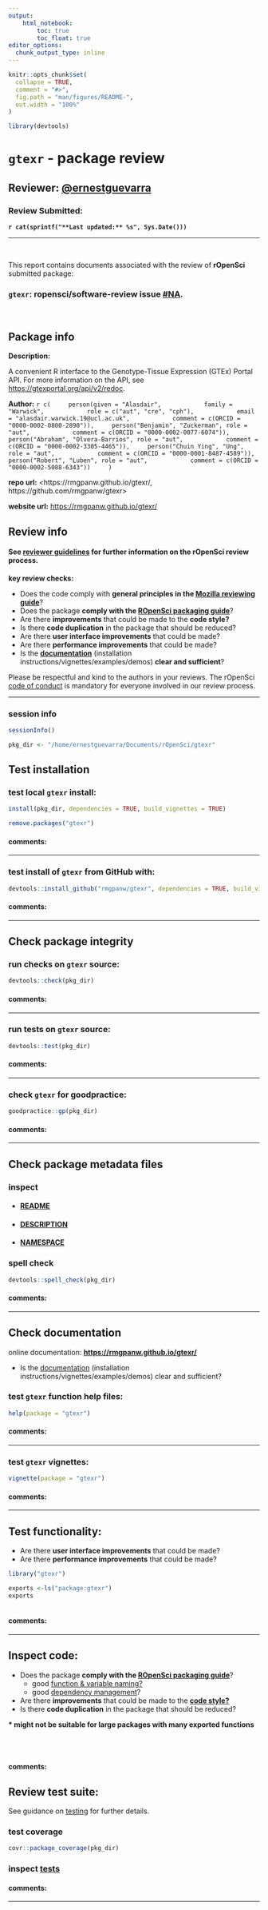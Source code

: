 ```yaml
---
output:
    html_notebook:
        toc: true
        toc_float: true
editor_options:
  chunk_output_type: inline
---
```


<!-- README.md is generated from README.Rmd. Please edit that file -->

```r
knitr::opts_chunk$set(
  collapse = TRUE,
  comment = "#>",
  fig.path = "man/figures/README-",
  out.width = "100%"
)

library(devtools)
```

# `gtexr` - package review

## **Reviewer:** [\@ernestguevarra](https://github.com/ernestguevarra)

### Review Submitted:
**`r cat(sprintf("**Last updated:** %s", Sys.Date()))`**

***

<br>

This report contains documents associated with the review of **rOpenSci** submitted package:

### **`gtexr`: ropensci/software-review**  issue [\#NA](https://github.com/ropensci/software-review/issues/NA).

<br>

## Package info

**Description:**

A convenient R interface to the Genotype-Tissue Expression (GTEx) 
    Portal API. For more information on the API, see 
    <https://gtexportal.org/api/v2/redoc>.

**Author:** `r c(
    person(given = "Alasdair",
           family = "Warwick",
           role = c("aut", "cre", "cph"),
           email = "alasdair.warwick.19@ucl.ac.uk",
           comment = c(ORCID = "0000-0002-0800-2890")),
    person("Benjamin", "Zuckerman", role = "aut",
           comment = c(ORCID = "0000-0002-0077-6074")),
    person("Abraham", "Olvera-Barrios", role = "aut",
           comment = c(ORCID = "0000-0002-3305-4465")),
    person("Chuin Ying", "Ung", role = "aut",
           comment = c(ORCID = "0000-0001-8487-4589")),
    person("Robert", "Luben", role = "aut",
           comment = c(ORCID = "0000-0002-5088-6343"))
    )`

**repo url:** <https://rmgpanw.github.io/gtexr/,
    https://github.com/rmgpanw/gtexr>

**website url:** <https://rmgpanw.github.io/gtexr/>

## Review info


#### See [reviewer guidelines](https://ropensci.github.io/dev_guide/reviewerguide.html) for further information on the rOpenSci review process.

**key review checks:**

- Does the code comply with **general principles in the [Mozilla reviewing guide](https://mozillascience.github.io/codeReview/review.html)**?
- Does the package **comply with the [ROpenSci packaging guide](https://ropensci.github.io/dev_guide/building.html)**?
- Are there **improvements** that could be made to the **code style?**
- Is there **code duplication** in the package that should be reduced?
- Are there **user interface improvements** that could be made?
- Are there **performance improvements** that could be made?
- Is the [**documentation**](https://ropensci.github.io/dev_guide/building.html#documentation) (installation instructions/vignettes/examples/demos) **clear and sufficient**?

Please be respectful and kind to the authors in your reviews. The rOpenSci [code of conduct](https://ropensci.github.io/dev_guide/policies.html#code-of-conduct) is mandatory for everyone involved in our review process.

***

### session info


```r
sessionInfo()
```


```r
pkg_dir <- "/home/ernestguevarra/Documents/rOpenSci/gtexr"
```

## Test installation

### test local `gtexr` install:

```r
install(pkg_dir, dependencies = TRUE, build_vignettes = TRUE)
```

```r
remove.packages("gtexr")
```
#### **comments:**

<!-- record comments on local install here -->

***

### test install of `gtexr` from GitHub with:

```r
devtools::install_github("rmgpanw/gtexr", dependencies = TRUE, build_vignettes = TRUE)
```

#### **comments:**

<!-- record comments on github install here -->

***



## Check package integrity

### run checks on `gtexr` source:

```r
devtools::check(pkg_dir)
```
#### **comments:**

<!-- record comments on checks here -->

***

### run tests on `gtexr` source:

```r
devtools::test(pkg_dir)
```
#### **comments:**

<!-- record comments on tests here -->

***


### check `gtexr` for goodpractice:

```r
goodpractice::gp(pkg_dir)
```
#### **comments:**

<!-- record comments on goodpractice here -->

***

## Check package metadata files

### inspect

- #### [README](https://rmgpanw.github.io/gtexr/,
    https://github.com/rmgpanw/gtexr)
- #### [DESCRIPTION](https://rmgpanw.github.io/gtexr/,
    https://github.com/rmgpanw/gtexr/blob/master/DESCRIPTION)
- #### [NAMESPACE](https://rmgpanw.github.io/gtexr/,
    https://github.com/rmgpanw/gtexr/blob/master/NAMESPACE)

### spell check

```r
devtools::spell_check(pkg_dir)
```

#### **comments:**

<!-- record comments on metadata files here -->

***

## Check documentation

online documentation: **<https://rmgpanw.github.io/gtexr/>**

* Is the [documentation](https://ropensci.github.io/dev_guide/building.html#documentation) (installation instructions/vignettes/examples/demos) clear and sufficient?

### test `gtexr` function help files:

```r
help(package = "gtexr")
```

#### **comments:**

<!-- record comments on help files here -->

***

### test `gtexr` vignettes:

```r
vignette(package = "gtexr")
```

#### **comments:**

<!-- record comments on vignettes here -->

***

## Test functionality:

- Are there **user interface improvements** that could be made?
- Are there **performance improvements** that could be made?

```r
library("gtexr")
```

```r
exports <-ls("package:gtexr")
exports
```

<!-- experiment with package functions -->

```r


```

#### **comments:**

<!-- record comments on package experimentation here -->

***

## Inspect code:

- Does the package **comply with the [ROpenSci packaging guide](https://ropensci.github.io/dev_guide/building.html)**?
    * good [function & variable naming?](https://ropensci.github.io/dev_guide/building.html#function-and-argument-naming)
    * good [dependency management](https://ropensci.github.io/dev_guide/building.html#package-dependencies)?
- Are there **improvements** that could be made to the [**code style?**](https://ropensci.github.io/dev_guide/building.html#code-style)
- Is there **code duplication** in the package that should be reduced?

**\* might not be suitable for large packages with many exported functions**


<br>
<br>

#### **comments:**

<!-- record comments on package source code here -->


## Review test suite:

See guidance on [testing](https://ropensci.github.io/dev_guide/building.html#testing) for further details.

### test coverage

```r
covr::package_coverage(pkg_dir)

```

### inspect [tests](https://rmgpanw.github.io/gtexr/,
    https://github.com/rmgpanw/gtexr/blob/master/tests/testthat)


#### **comments:**

<!-- record comments on testing suite here -->


***
